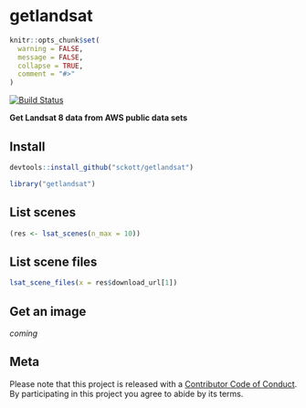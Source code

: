 getlandsat
======

```r
knitr::opts_chunk$set(
  warning = FALSE,
  message = FALSE,
  collapse = TRUE,
  comment = "#>"
)
```

[![Build Status](https://travis-ci.org/sckott/getlandsat.svg?branch=master)](https://travis-ci.org/sckott/getlandsat)

__Get Landsat 8 data from AWS public data sets__

## Install

```r
devtools::install_github("sckott/getlandsat")
```

```r
library("getlandsat")
```

## List scenes

```r
(res <- lsat_scenes(n_max = 10))
```

## List scene files

```r
lsat_scene_files(x = res$download_url[1])
```

## Get an image

_coming_

## Meta

Please note that this project is released with a [Contributor Code of Conduct](CONDUCT.md). By participating in this project you agree to abide by its terms.

